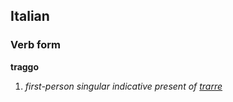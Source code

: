 ==Italian==
===Verb form===
'''traggo'''

# ''first-person singular indicative present of [[trarre]]''